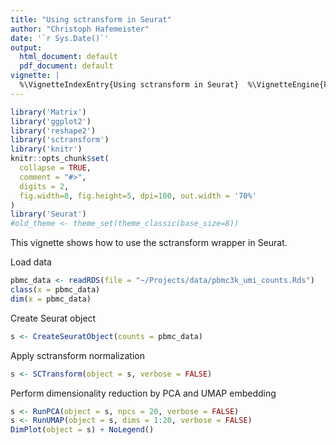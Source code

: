 ```yaml
---
title: "Using sctransform in Seurat"
author: "Christoph Hafemeister"
date: '`r Sys.Date()`'
output:
  html_document: default
  pdf_document: default
vignette: |
  %\VignetteIndexEntry{Using sctransform in Seurat}  %\VignetteEngine{knitr::rmarkdown}  %\VignetteEncoding{UTF-8}
---
```


```r
library('Matrix')
library('ggplot2')
library('reshape2')
library('sctransform')
library('knitr')
knitr::opts_chunk$set(
  collapse = TRUE,
  comment = "#>",
  digits = 2,
  fig.width=8, fig.height=5, dpi=100, out.width = '70%'
)
library('Seurat')
#old_theme <- theme_set(theme_classic(base_size=8))
```

This vignette shows how to use the sctransform wrapper in Seurat.

Load data
```r
pbmc_data <- readRDS(file = "~/Projects/data/pbmc3k_umi_counts.Rds")
class(x = pbmc_data)
dim(x = pbmc_data)
```

Create Seurat object
```r
s <- CreateSeuratObject(counts = pbmc_data)
```

Apply sctransform normalization
```r
s <- SCTransform(object = s, verbose = FALSE)
```

Perform dimensionality reduction by PCA and UMAP embedding
```r
s <- RunPCA(object = s, npcs = 20, verbose = FALSE)
s <- RunUMAP(object = s, dims = 1:20, verbose = FALSE)
DimPlot(object = s) + NoLegend()
```
